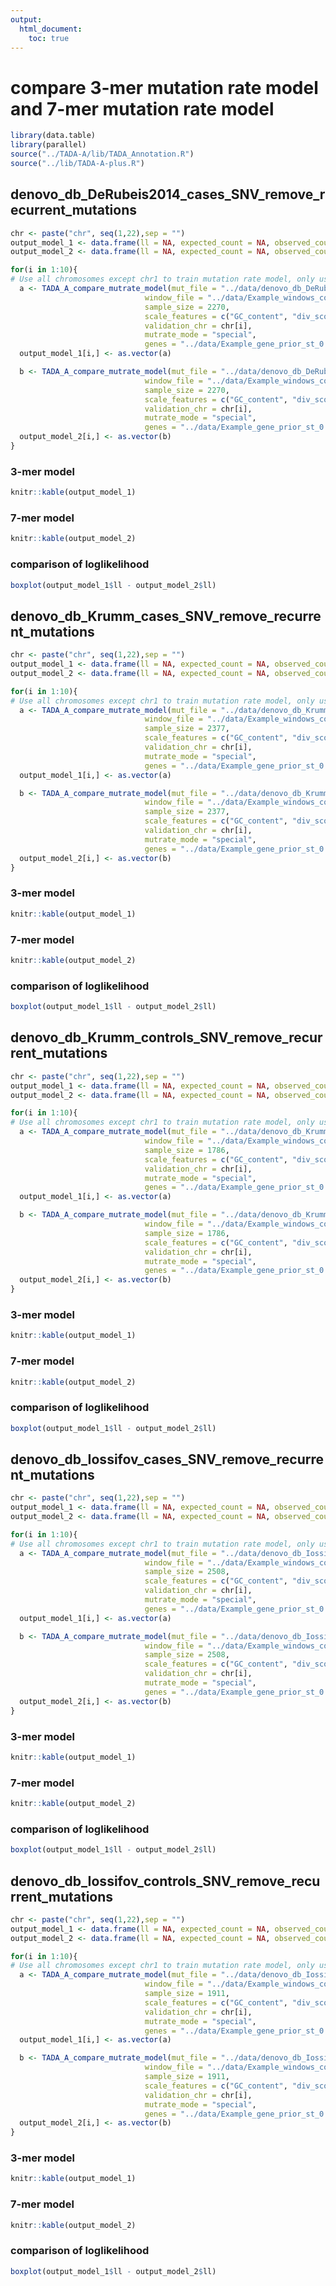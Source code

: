 ```yaml
---
output:
  html_document:
    toc: true
---
```


# compare 3-mer mutation rate model and 7-mer mutation rate model

```r
library(data.table)
library(parallel)
source("../TADA-A/lib/TADA_Annotation.R")
source("../lib/TADA-A-plus.R")
```

## denovo_db_DeRubeis2014_cases_SNV_remove_recurrent_mutations

```r
chr <- paste("chr", seq(1,22),sep = "")
output_model_1 <- data.frame(ll = NA, expected_count = NA, observed_count = NA)
output_model_2 <- data.frame(ll = NA, expected_count = NA, observed_count = NA)

for(i in 1:10){
# Use all chromosomes except chr1 to train mutation rate model, only use nonTADA_A genes to train mutation model.
  a <- TADA_A_compare_mutrate_model(mut_file = "../data/denovo_db_DeRubeis2014_cases_SNV_remove_recurrent_mutations.bed",
                              window_file = "../data/Example_windows_coding_for_mutation_rate_adjustment.bed",
                              sample_size = 2270, 
                              scale_features = c("GC_content", "div_score"),
                              validation_chr = chr[i],
                              mutrate_mode = "special",
                              genes = "../data/Example_gene_prior_st_0.05.txt")
  output_model_1[i,] <- as.vector(a)

  b <- TADA_A_compare_mutrate_model(mut_file = "../data/denovo_db_DeRubeis2014_cases_SNV_remove_recurrent_mutations.bed",
                              window_file = "../data/Example_windows_coding_for_mutation_rate_adjustment_ERV_mutrate.bed",
                              sample_size = 2270, 
                              scale_features = c("GC_content", "div_score"),
                              validation_chr = chr[i],
                              mutrate_mode = "special",
                              genes = "../data/Example_gene_prior_st_0.05.txt")
  output_model_2[i,] <- as.vector(b)
}
```

### 3-mer model
```r
knitr::kable(output_model_1)
```

### 7-mer model
```r
knitr::kable(output_model_2)
```

### comparison of loglikelihood
```r
boxplot(output_model_1$ll - output_model_2$ll)
```



## denovo_db_Krumm_cases_SNV_remove_recurrent_mutations

```r
chr <- paste("chr", seq(1,22),sep = "")
output_model_1 <- data.frame(ll = NA, expected_count = NA, observed_count = NA)
output_model_2 <- data.frame(ll = NA, expected_count = NA, observed_count = NA)

for(i in 1:10){
# Use all chromosomes except chr1 to train mutation rate model, only use nonTADA_A genes to train mutation model.
  a <- TADA_A_compare_mutrate_model(mut_file = "../data/denovo_db_Krumm_cases_SNV_remove_recurrent_mutations.bed",
                              window_file = "../data/Example_windows_coding_for_mutation_rate_adjustment.bed",
                              sample_size = 2377, 
                              scale_features = c("GC_content", "div_score"),
                              validation_chr = chr[i],
                              mutrate_mode = "special",
                              genes = "../data/Example_gene_prior_st_0.05.txt")
  output_model_1[i,] <- as.vector(a)

  b <- TADA_A_compare_mutrate_model(mut_file = "../data/denovo_db_Krumm_cases_SNV_remove_recurrent_mutations.bed",
                              window_file = "../data/Example_windows_coding_for_mutation_rate_adjustment_ERV_mutrate.bed",
                              sample_size = 2377, 
                              scale_features = c("GC_content", "div_score"),
                              validation_chr = chr[i],
                              mutrate_mode = "special",
                              genes = "../data/Example_gene_prior_st_0.05.txt")
  output_model_2[i,] <- as.vector(b)
}
```

### 3-mer model
```r
knitr::kable(output_model_1)
```

### 7-mer model
```r
knitr::kable(output_model_2)
```

### comparison of loglikelihood
```r
boxplot(output_model_1$ll - output_model_2$ll)
```


## denovo_db_Krumm_controls_SNV_remove_recurrent_mutations

```r
chr <- paste("chr", seq(1,22),sep = "")
output_model_1 <- data.frame(ll = NA, expected_count = NA, observed_count = NA)
output_model_2 <- data.frame(ll = NA, expected_count = NA, observed_count = NA)

for(i in 1:10){
# Use all chromosomes except chr1 to train mutation rate model, only use nonTADA_A genes to train mutation model.
  a <- TADA_A_compare_mutrate_model(mut_file = "../data/denovo_db_Krumm_controls_SNV_remove_recurrent_mutations.bed",
                              window_file = "../data/Example_windows_coding_for_mutation_rate_adjustment.bed",
                              sample_size = 1786, 
                              scale_features = c("GC_content", "div_score"),
                              validation_chr = chr[i],
                              mutrate_mode = "special",
                              genes = "../data/Example_gene_prior_st_0.05.txt")
  output_model_1[i,] <- as.vector(a)

  b <- TADA_A_compare_mutrate_model(mut_file = "../data/denovo_db_Krumm_controls_SNV_remove_recurrent_mutations.bed",
                              window_file = "../data/Example_windows_coding_for_mutation_rate_adjustment_ERV_mutrate.bed",
                              sample_size = 1786, 
                              scale_features = c("GC_content", "div_score"),
                              validation_chr = chr[i],
                              mutrate_mode = "special",
                              genes = "../data/Example_gene_prior_st_0.05.txt")
  output_model_2[i,] <- as.vector(b)
}
```

### 3-mer model
```r
knitr::kable(output_model_1)
```

### 7-mer model
```r
knitr::kable(output_model_2)
```

### comparison of loglikelihood
```r
boxplot(output_model_1$ll - output_model_2$ll)
```

## denovo_db_Iossifov_cases_SNV_remove_recurrent_mutations

```r
chr <- paste("chr", seq(1,22),sep = "")
output_model_1 <- data.frame(ll = NA, expected_count = NA, observed_count = NA)
output_model_2 <- data.frame(ll = NA, expected_count = NA, observed_count = NA)

for(i in 1:10){
# Use all chromosomes except chr1 to train mutation rate model, only use nonTADA_A genes to train mutation model.
  a <- TADA_A_compare_mutrate_model(mut_file = "../data/denovo_db_Iossifov_cases_SNV_remove_recurrent_mutations.bed",
                              window_file = "../data/Example_windows_coding_for_mutation_rate_adjustment.bed",
                              sample_size = 2508, 
                              scale_features = c("GC_content", "div_score"),
                              validation_chr = chr[i],
                              mutrate_mode = "special",
                              genes = "../data/Example_gene_prior_st_0.05.txt")
  output_model_1[i,] <- as.vector(a)

  b <- TADA_A_compare_mutrate_model(mut_file = "../data/denovo_db_Iossifov_cases_SNV_remove_recurrent_mutations.bed",
                              window_file = "../data/Example_windows_coding_for_mutation_rate_adjustment_ERV_mutrate.bed",
                              sample_size = 2508, 
                              scale_features = c("GC_content", "div_score"),
                              validation_chr = chr[i],
                              mutrate_mode = "special",
                              genes = "../data/Example_gene_prior_st_0.05.txt")
  output_model_2[i,] <- as.vector(b)
}
```

### 3-mer model
```r
knitr::kable(output_model_1)
```

### 7-mer model
```r
knitr::kable(output_model_2)
```

### comparison of loglikelihood
```r
boxplot(output_model_1$ll - output_model_2$ll)
```


## denovo_db_Iossifov_controls_SNV_remove_recurrent_mutations

```r
chr <- paste("chr", seq(1,22),sep = "")
output_model_1 <- data.frame(ll = NA, expected_count = NA, observed_count = NA)
output_model_2 <- data.frame(ll = NA, expected_count = NA, observed_count = NA)

for(i in 1:10){
# Use all chromosomes except chr1 to train mutation rate model, only use nonTADA_A genes to train mutation model.
  a <- TADA_A_compare_mutrate_model(mut_file = "../data/denovo_db_Iossifov_controls_SNV_remove_recurrent_mutations.bed",
                              window_file = "../data/Example_windows_coding_for_mutation_rate_adjustment.bed",
                              sample_size = 1911, 
                              scale_features = c("GC_content", "div_score"),
                              validation_chr = chr[i],
                              mutrate_mode = "special",
                              genes = "../data/Example_gene_prior_st_0.05.txt")
  output_model_1[i,] <- as.vector(a)

  b <- TADA_A_compare_mutrate_model(mut_file = "../data/denovo_db_Iossifov_controls_SNV_remove_recurrent_mutations.bed",
                              window_file = "../data/Example_windows_coding_for_mutation_rate_adjustment_ERV_mutrate.bed",
                              sample_size = 1911, 
                              scale_features = c("GC_content", "div_score"),
                              validation_chr = chr[i],
                              mutrate_mode = "special",
                              genes = "../data/Example_gene_prior_st_0.05.txt")
  output_model_2[i,] <- as.vector(b)
}
```

### 3-mer model
```r
knitr::kable(output_model_1)
```

### 7-mer model
```r
knitr::kable(output_model_2)
```

### comparison of loglikelihood
```r
boxplot(output_model_1$ll - output_model_2$ll)
```
